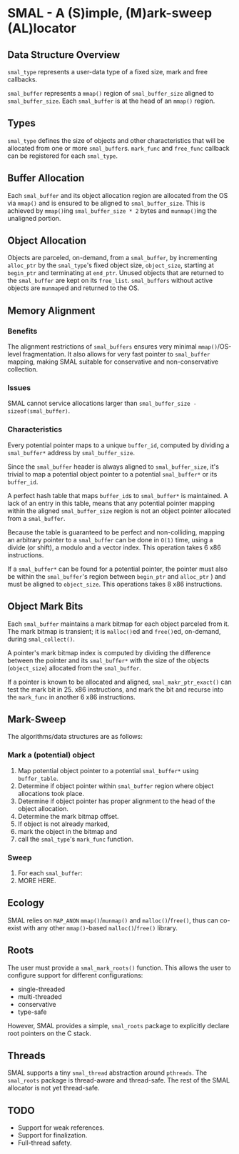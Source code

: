 
= SMAL - A (S)imple, (M)ark-sweep (AL)locator =

== Data Structure Overview ==

<code>smal_type</code> represents a user-data type of a fixed size, mark and free callbacks.

<code>smal_buffer</code> represents a <code>mmap()</code> region of <code>smal_buffer_size</code> aligned to <code>smal_buffer_size</code>.
Each <code>smal_buffer</code> is at the head of an <code>mmap()</code> region.

== Types ==

<code>smal_type</code> defines the size of objects and other characteristics that will be allocated from one or more <code>smal_buffer</code>s.
<code>mark_func</code> and <code>free_func</code> callback can be registered for each <code>smal_type</code>.

== Buffer Allocation ==

Each <code>smal_buffer</code> and its object allocation region are allocated from the OS via <code>mmap()</code> and is ensured to be aligned to <code>smal_buffer_size</code>.
This is achieved by <code>mmap()</code>ing <code>smal_buffer_size * 2</code> bytes and <code>munmap()</code>ing the unaligned portion.

== Object Allocation ==

Objects are parceled, on-demand, from a <code>smal_buffer</code>, by incrementing <code>alloc_ptr</code> by the <code>smal_type</code>'s fixed object size, <code>object_size</code>, starting at <code>begin_ptr</code> and terminating at <code>end_ptr</code>.
Unused objects that are returned to the <code>smal_buffer</code> are kept on its <code>free_list</code>.
<code>smal_buffers</code> without active objects are <code>munmap</code>ed and returned to the OS.

== Memory Alignment ==

=== Benefits ===

The alignment restrictions of <code>smal_buffers</code> ensures very minimal <code>mmap()</code>/OS-level fragmentation.
It also allows for very fast pointer to <code>smal_buffer</code> mapping, making SMAL
suitable for conservative and non-conservative collection.

=== Issues ===

SMAL cannot service allocations larger than <code>smal_buffer_size - sizeof(smal_buffer)</code>.

=== Characteristics ===

Every potential pointer maps to a unique <code>buffer_id</code>, computed
by dividing a <code>smal_buffer*</code> address by <code>smal_buffer_size</code>.

Since the <code>smal_buffer</code> header is always aligned to <code>smal_buffer_size</code>, 
it's trivial to map a potential object pointer to a potential <code>smal_buffer*</code> or its <code>buffer_id</code>.

A perfect hash table that maps <code>buffer_id</code>s to <code>smal_buffer*</code> is maintained.
A lack of an entry in this table, means that any potential
pointer mapping within the aligned <code>smal_buffer_size</code> region is not an object pointer allocated from a <code>smal_buffer</code>.

Because the table is guaranteed to be perfect and non-colliding, mapping an arbitrary pointer to a 
<code>smal_buffer</code> can be done in <code>O(1)</code> time, using a divide (or shift), a modulo and a vector index.
This operation takes 6 x86 instructions.

If a <code>smal_buffer*</code> can be found for a potential pointer, the pointer must also be within the <code>smal_buffer</code>'s region between
<code>begin_ptr</code> and <code>alloc_ptr</code> ) and must be aligned to <code>object_size</code>.
This operations takes 8 x86 instructions.

== Object Mark Bits ==

Each <code>smal_buffer</code> maintains a mark bitmap for each object parceled from it.
The mark bitmap is transient; it is <code>malloc()</code>ed and <code>free()</code>ed, on-demand, during <code>smal_collect()</code>.

A pointer's mark bitmap index is computed by dividing the difference between the pointer and its <code>smal_buffer*</code> with
the size of the objects (<code>object_size</code>) allocated from the <code>smal_buffer</code>.

If a pointer is known to be allocated and aligned, <code>smal_makr_ptr_exact()</code> can test the mark bit in 25. x86 instructions,
and mark the bit and recurse into the <code>mark_func</code> in another 6 x86 instructions.

== Mark-Sweep ==

The algorithms/data structures are as follows:

=== Mark a (potential) object ===

# Map potential object pointer to a potential <code>smal_buffer*</code> using <code>buffer_table</code>.
# Determine if object pointer within <code>smal_buffer</code> region where object allocations took place.
# Determine if object pointer has proper alignment to the head of the object allocation.
# Determine the mark bitmap offset.
# If object is not already marked, 
# mark the object in the bitmap and
# call the <code>smal_type</code>'s <code>mark_func</code> function.

=== Sweep ===

# For each <code>smal_buffer</code>:
# MORE HERE.

== Ecology ==

SMAL relies on <code>MAP_ANON</code> <code>mmap()</code>/<code>munmap()</code> and <code>malloc()</code>/<code>free()</code>, 
thus can co-exist with any other <code>mmap()</code>-based <code>malloc()</code>/<code>free()</code> library.

== Roots ==

The user must provide a <code>smal_mark_roots()</code> function.
This allows the user to configure support for different configurations:
* single-threaded
* multi-threaded
* conservative
* type-safe 
However, SMAL provides a simple, <code>smal_roots</code> package to explicitly declare root pointers on the C stack.

== Threads ==

SMAL supports a tiny <code>smal_thread</code> abstraction around <code>pthreads</code>.
The <code>smal_roots</code> package is thread-aware and thread-safe.  
The rest of the SMAL allocator is not yet thread-safe.

== TODO ==

* Support for weak references.
* Support for finalization.
* Full-thread safety.


